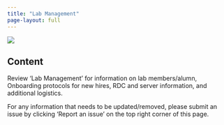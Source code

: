 ```yaml
---
title: "Lab Management"
page-layout: full
---
```


![](/figs/infographics/NEFSC_specie_boat.png)

## Content
Review 'Lab Management' for information on lab members/alumn, Onboarding protocols for new hires, RDC and server information, and additional logistics. 


For any information that needs to be updated/removed, please submit an issue by clicking 'Report an issue' on the top right corner of this page. 
